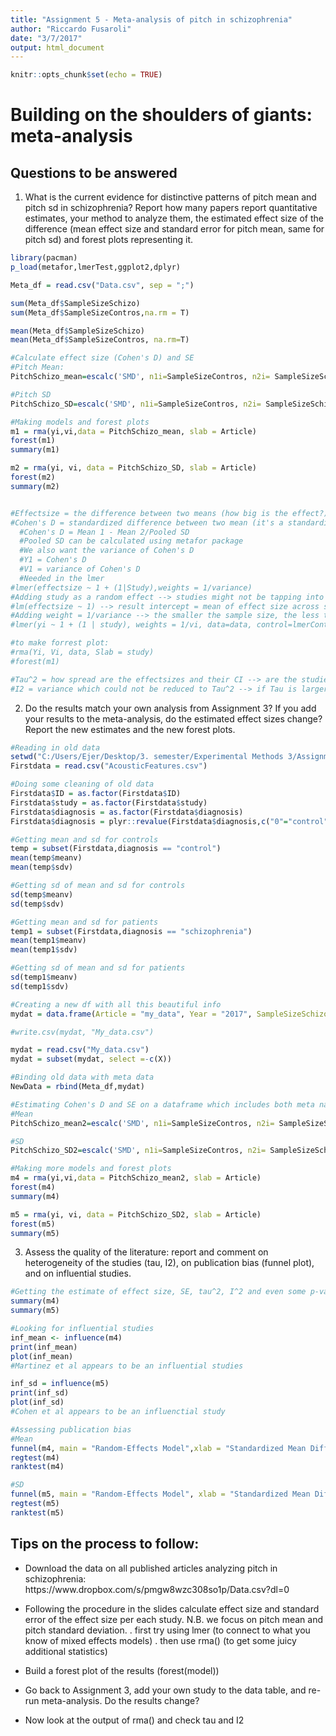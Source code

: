 ```yaml
---
title: "Assignment 5 - Meta-analysis of pitch in schizophrenia"
author: "Riccardo Fusaroli"
date: "3/7/2017"
output: html_document
---
```


```r
knitr::opts_chunk$set(echo = TRUE)
```

# Building on the shoulders of giants: meta-analysis

## Questions to be answered

1. What is the current evidence for distinctive patterns of pitch mean and pitch sd in schizophrenia? Report how many papers report quantitative estimates, your method to analyze them, the estimated effect size of the difference (mean effect size and standard error for pitch mean, same for pitch sd) and forest plots representing it. 

```r
library(pacman)
p_load(metafor,lmerTest,ggplot2,dplyr)

Meta_df = read.csv("Data.csv", sep = ";")

sum(Meta_df$SampleSizeSchizo)
sum(Meta_df$SampleSizeContros,na.rm = T)

mean(Meta_df$SampleSizeSchizo)
mean(Meta_df$SampleSizeContros, na.rm=T)

#Calculate effect size (Cohen's D) and SE
#Pitch Mean:
PitchSchizo_mean=escalc('SMD', n1i=SampleSizeContros, n2i= SampleSizeSchizo, m1i = PitchMeanControls, m2i=PitchMeanSchizo, sd1i=PitchMeanControlsSD, sd2i=PitchMeanSchizoSD, data = Meta_df)

#Pitch SD
PitchSchizo_SD=escalc('SMD', n1i=SampleSizeContros, n2i= SampleSizeSchizo, m1i = PitchSDControls, m2i= PitchSDSchizo, sd1i = PitchSDControlsSD, sd2i= PitchSDSchizoSD , data = Meta_df)

#Making models and forest plots
m1 = rma(yi,vi,data = PitchSchizo_mean, slab = Article)
forest(m1)
summary(m1)

m2 = rma(yi, vi, data = PitchSchizo_SD, slab = Article)
forest(m2)
summary(m2)


#Effectsize = the difference between two means (how big is the effect?)
#Cohen's D = standardized difference between two mean (it's a standardized effect size)
  #Cohen's D = Mean 1 - Mean 2/Pooled SD
  #Pooled SD can be calculated using metafor package
  #We also want the variance of Cohen's D
  #Y1 = Cohen's D
  #V1 = variance of Cohen's D
  #Needed in the lmer 
#lmer(effectsize ~ 1 + (1|Study),weights = 1/variance)
#Adding study as a random effect --> studies might not be tapping into the same population --> a hetereogenous population (symptomps might be different for the participants within each study) --> See slide 13
#lm(effectsize ~ 1) --> result intercept = mean of effect size across studies, like a t-test, comparing to the mean (which is intercept)
#Adding weight = 1/variance --> the smaller the sample size, the less the study should "count" to the mean --> the mean becomes weighted. 
#lmer(yi ~ 1 + (1 | study), weights = 1/vi, data=data, control=lmerControl(check.nobs.vs.nlev="ignore", check.nobs.vs.nRE="ignore")))

#to make forrest plot:
#rma(Yi, Vi, data, Slab = study)
#forest(m1)

#Tau^2 = how spread are the effectsizes and their CI --> are the studies tapping into the same population? (If large = yes)
#I2 = variance which could not be reduced to Tau^2 --> if Tau is larger, I is small --> homogenours population is big


```

2. Do the results match your own analysis from Assignment 3? If you add your results to the meta-analysis, do the estimated effect sizes change? Report the new estimates and the new forest plots.


```r
#Reading in old data
setwd("C:/Users/Ejer/Desktop/3. semester/Experimental Methods 3/Assignment2")
Firstdata = read.csv("AcousticFeatures.csv")

#Doing some cleaning of old data
Firstdata$ID = as.factor(Firstdata$ID)
Firstdata$study = as.factor(Firstdata$study)
Firstdata$diagnosis = as.factor(Firstdata$diagnosis)
Firstdata$diagnosis = plyr::revalue(Firstdata$diagnosis,c("0"="control","1"="schizophrenia"))

#Getting mean and sd for controls
temp = subset(Firstdata,diagnosis == "control")
mean(temp$meanv)
mean(temp$sdv)

#Getting sd of mean and sd for controls
sd(temp$meanv)
sd(temp$sdv)

#Getting mean and sd for patients
temp1 = subset(Firstdata,diagnosis == "schizophrenia")
mean(temp1$meanv)
mean(temp1$sdv)

#Getting sd of mean and sd for patients
sd(temp1$meanv)
sd(temp1$sdv)

#Creating a new df with all this beautiful info
mydat = data.frame(Article = "my_data", Year = "2017", SampleSizeSchizo = 85, SampleSizeContros = 85, PitchMeanControls = 141.0266, PitchMeanControlsSD = 25.78532, PitchMeanSchizo = 149.0399, PitchMeanSchizoSD = 22.75408 , PitchSDControls = 49.09909, PitchSDControlsSD = 18.59616, PitchSDSchizo = 55.38506, PitchSDSchizoSD =32.83777)

#write.csv(mydat, "My_data.csv")

mydat = read.csv("My_data.csv")
mydat = subset(mydat, select =-c(X))

#Binding old data with meta data
NewData = rbind(Meta_df,mydat)

#Estimating Cohen's D and SE on a dataframe which includes both meta nad old data
#Mean
PitchSchizo_mean2=escalc('SMD', n1i=SampleSizeContros, n2i= SampleSizeSchizo, m1i = PitchMeanControls, m2i=PitchMeanSchizo, sd1i=PitchMeanControlsSD, sd2i=PitchMeanSchizoSD, data = NewData)

#SD
PitchSchizo_SD2=escalc('SMD', n1i=SampleSizeContros, n2i= SampleSizeSchizo, m1i = PitchSDControls, m2i= PitchSDSchizo, sd1i= PitchSDControlsSD, sd2i= PitchSDSchizoSD, data = NewData)

#Making more models and forest plots
m4 = rma(yi,vi,data = PitchSchizo_mean2, slab = Article)
forest(m4)
summary(m4)

m5 = rma(yi, vi, data = PitchSchizo_SD2, slab = Article)
forest(m5)
summary(m5)
```

3. Assess the quality of the literature: report and comment on heterogeneity of the studies (tau, I2), on publication bias (funnel plot), and on influential studies.

```r
#Getting the estimate of effect size, SE, tau^2, I^2 and even some p-values (woop)
summary(m4)
summary(m5)

#Looking for influential studies
inf_mean <- influence(m4)
print(inf_mean)
plot(inf_mean)
#Martinez et al appears to be an influential studies

inf_sd = influence(m5)
print(inf_sd)
plot(inf_sd)
#Cohen et al appears to be an influenctial study

#Assessing publication bias
#Mean
funnel(m4, main = "Random-Effects Model",xlab = "Standardized Mean Difference")
regtest(m4)
ranktest(m4)

#SD
funnel(m5, main = "Random-Effects Model", xlab = "Standardized Mean Difference")
regtest(m5)
ranktest(m5)
```

## Tips on the process to follow:

- Download the data on all published articles analyzing pitch in schizophrenia: https://www.dropbox.com/s/pmgw8wzc308so1p/Data.csv?dl=0
- Following the procedure in the slides calculate effect size and standard error of the effect size per each study. N.B. we focus on pitch mean and pitch standard deviation.
 . first try using lmer (to connect to what you know of mixed effects models)
 . then use rma() (to get some juicy additional statistics)

- Build a forest plot of the results (forest(model))
 
- Go back to Assignment 3, add your own study to the data table, and re-run meta-analysis. Do the results change?

- Now look at the output of rma() and check tau and I2


